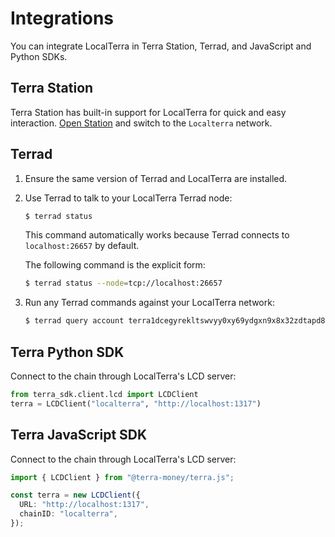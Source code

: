 # Integrations

You can integrate LocalTerra in Terra Station, Terrad, and JavaScript and Python SDKs.

## Terra Station

Terra Station has built-in support for LocalTerra for quick and easy interaction. [Open Station](https://station.terra.money/) and switch to the `Localterra` network.

## Terrad

1. Ensure the same version of Terrad and LocalTerra are installed.

2. Use Terrad to talk to your LocalTerra Terrad node:

    ```sh
    $ terrad status
    ```

    This command automatically works because Terrad connects to `localhost:26657` by default.

    The following command is the explicit form:
    ```sh
    $ terrad status --node=tcp://localhost:26657
    ```

3. Run any Terrad commands against your LocalTerra network:

   ```sh
   $ terrad query account terra1dcegyrekltswvyy0xy69ydgxn9x8x32zdtapd8
   ```

## Terra Python SDK

Connect to the chain through LocalTerra's LCD server:

```python
from terra_sdk.client.lcd import LCDClient
terra = LCDClient("localterra", "http://localhost:1317")
```

## Terra JavaScript SDK

Connect to the chain through LocalTerra's LCD server:

```ts
import { LCDClient } from "@terra-money/terra.js";

const terra = new LCDClient({
  URL: "http://localhost:1317",
  chainID: "localterra",
});
```

